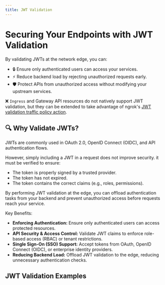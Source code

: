 ```yaml
---
title: JWT Validation
---
```



# Securing Your Endpoints with JWT Validation

By validating JWTs at the network edge, you can:
- 🔒 Ensure only authenticated users can access your services.
- ⚡ Reduce backend load by rejecting unauthorized requests early.
- 🛡 Protect APIs from unauthorized access without modifying your upstream services.

❌ `Ingress` and Gateway API resources do not natively support JWT validation, but they can be extended to take advantage of ngrok's [JWT validation traffic policy action](/traffic-policy/actions/jwt-validation/).

## 🔍 Why Validate JWTs?

JWTs are commonly used in OAuth 2.0, OpenID Connect (OIDC), and API authentication flows. 

However, simply including a JWT in a request does not improve security. it must be verified to ensure:
- The token is properly signed by a trusted provider.
- The token has not expired.
- The token contains the correct claims (e.g., roles, permissions).

By performing JWT validation at the edge, you can offload authentication tasks from your backend and prevent unauthorized access before requests reach your service.

Key Benefits:
- **Enforcing Authentication:** Ensure only authenticated users can access protected resources.
- **API Security & Access Control:** Validate JWT claims to enforce role-based access (RBAC) or tenant restrictions.
- **Single Sign-On (SSO) Support:** Accept tokens from OAuth, OpenID Connect (OIDC), or enterprise identity providers.
- **Reducing Backend Load:** Offload JWT validation to the edge, reducing unnecessary authentication checks.

## JWT Validation Examples

<!-- prettier-ignore-start -->
<Tabs groupId="kind" queryString="kind">
	<TabItem value="agent-endpoint" label="AgentEndpoint" default>
	</TabItem>
	<TabItem value="cloud-endpoint" label="CloudEndpoint">
  </TabItem>
	<TabItem value="ingress" label="Ingress">
  </TabItem>
	<TabItem value="gateway-api" label="Gateway API">
  </TabItem>
</Tabs>
<!-- prettier-ignore-end -->
